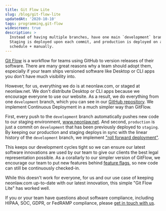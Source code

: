 ```yaml
---
title: Git Flow Lite
slug: /blog/git-flow-lite
updatedAt: '2020-10-10'
tags: programming,git-flow
widescreen: true
description: >
  Instead of having multiple branches, have one main `development` branch.
  Staging is deployed upon each commit, and production is deployed on a regular
  schedule + manually.
---
```


[Git Flow](https://nvie.com/posts/a-successful-git-branching-model/) is a
workflow for teams using GitHub to version releases of their software. There are
many great reasons why a team should adopt them, especially if your team ships
versioned software like Desktop or CLI apps you don't have much visibility into.

However, for us, everything we do is at neonlaw.com, or staged at neonlaw.net.
We don't distribute Desktop or CLI apps because we encourage everyone to use our
website. As a result, we do everything from one `development` branch, which you
can see in our [GitHub repository](https://github.com/neonlaw/codebase). We
implement Continuous Deployment in a much simpler way than GitFlow.

First, every push to the `development` branch automatically pushes new code
to our staging environment, www.neonlaw.net. And second, `production` is just
a commit on `development` that has been previously deployed to `staging`. By
keeping our production and staging deploys in sync with the linear history of
the `development` branch, we implement ["roll forward
deployment"](https://www.openmakesoftware.com/rolling-forward-deployment-version/).

This keeps our development cycles tight so we can ensure our latest software
innovations are used by our team to give our clients the best legal
representation possible. As a corallarly to our simpler version of GitFlow, we
encourage our team to put new features behind [feature
flags](https://www.split.io/product/feature-flags/), so new code can still be
continuously checked-in.

While this doesn't work for everyone, for us and our use case of keeping
neonlaw.com up-to-date with our latest innovation, this simple "Git Flow Lite"
has worked well.

If you or your team have questions about software compliance, including HIPAA,
SOC, GDPR, or FedRAMP compliance, please [get in touch with us](/contact).
